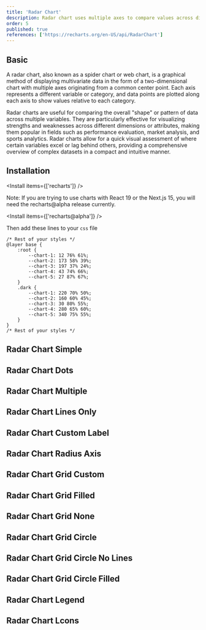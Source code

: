 ```yaml
---
title: 'Radar Chart'
description: Radar chart uses multiple axes to compare values across different variables from a central point.
order: 5
published: true
references: ['https://recharts.org/en-US/api/RadarChart']
---
```


## Basic

A radar chart, also known as a spider chart or web chart, is a graphical method of displaying multivariate data in the form of a two-dimensional chart with multiple axes originating from a common center point. Each axis represents a different variable or category, and data points are plotted along each axis to show values relative to each category.

Radar charts are useful for comparing the overall "shape" or pattern of data across multiple variables. They are particularly effective for visualizing strengths and weaknesses across different dimensions or attributes, making them popular in fields such as performance evaluation, market analysis, and sports analytics. Radar charts allow for a quick visual assessment of where certain variables excel or lag behind others, providing a comprehensive overview of complex datasets in a compact and intuitive manner.

<How className="w-full" toUse='charts/radar-chart-simple-demo' />

## Installation

<Install items={['recharts']} />

<Note variant="danger">Note: If you are trying to use charts with React 19 or the Next.js 15, you will need the recharts@alpha release currently.</Note>

<Install items={['recharts@alpha']} />

<SourceCode toShow='charts' />

Then add these lines to your `css` file

```tsx {2-17}
/* Rest of your styles */
@layer base {
    :root {
        --chart-1: 12 76% 61%;
        --chart-2: 173 58% 39%;
        --chart-3: 197 37% 24%;
        --chart-4: 43 74% 66%;
        --chart-5: 27 87% 67%;
    }
    .dark {
        --chart-1: 220 70% 50%;
        --chart-2: 160 60% 45%;
        --chart-3: 30 80% 55%;
        --chart-4: 280 65% 60%;
        --chart-5: 340 75% 55%;
    }
}
/* Rest of your styles */
```

## Radar Chart Simple

<How className="w-full" toUse='charts/radar-chart-simple-demo' />

## Radar Chart Dots

<How className="w-full" toUse='charts/radar-chart-dots-demo' />

## Radar Chart Multiple

<How className="w-full" toUse='charts/radar-chart-multiple-demo' />

## Radar Chart Lines Only

<How className="w-full" toUse='charts/radar-chart-lines-only-demo' />

## Radar Chart Custom Label

<How className="w-full" toUse='charts/radar-chart-custom-label-demo' />

## Radar Chart Radius Axis

<How className="w-full" toUse='charts/radar-chart-radius-axis-demo' />

## Radar Chart Grid Custom

<How className="w-full" toUse='charts/radar-chart-grid-custom-demo' />

## Radar Chart Grid Filled

<How className="w-full" toUse='charts/radar-chart-grid-filled-demo' />

## Radar Chart Grid None

<How className="w-full" toUse='charts/radar-chart-grid-none-demo' />

## Radar Chart Grid Circle

<How className="w-full" toUse='charts/radar-chart-grid-circle-demo' />

## Radar Chart Grid Circle No Lines

<How className="w-full" toUse='charts/radar-chart-grid-circle-no-lines-demo' />

## Radar Chart Grid Circle Filled

<How className="w-full" toUse='charts/radar-chart-grid-circle-filled-demo' />

## Radar Chart Legend

<How className="w-full" toUse='charts/radar-chart-legend-demo' />

## Radar Chart Lcons

<How className="w-full" toUse='charts/radar-chart-icons-demo' />
